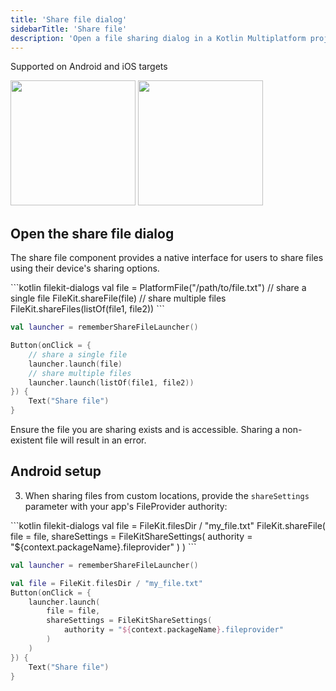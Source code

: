 ```yaml
---
title: 'Share file dialog'
sidebarTitle: 'Share file'
description: 'Open a file sharing dialog in a Kotlin Multiplatform project'
---
```



<Check>Supported on Android and iOS targets</Check>

<div className="flex justify-center gap-6">
  <img height="200" width="200" noZoom src="/images/share-file-ios.png" />
  <img height="200" width="200" noZoom src="/images/share-file-android.png" />
</div>

## Open the share file dialog

The share file component provides a native interface for users to share files using their device's sharing options.

<CodeGroup>
```kotlin filekit-dialogs
val file = PlatformFile("/path/to/file.txt")
// share a single file
FileKit.shareFile(file)
// share multiple files
FileKit.shareFiles(listOf(file1, file2))
```

```kotlin filekit-dialogs-compose
val launcher = rememberShareFileLauncher()

Button(onClick = { 
    // share a single file
    launcher.launch(file)
    // share multiple files
    launcher.launch(listOf(file1, file2))
}) {
    Text("Share file")
}
```
</CodeGroup>

<Info>
Ensure the file you are sharing exists and is accessible. Sharing a non-existent file will result in an error.
</Info>

## Android setup

<AndroidFileProviderSetup />

3. When sharing files from custom locations, provide the `shareSettings` parameter with your app's FileProvider authority:

<CodeGroup>
```kotlin filekit-dialogs
val file = FileKit.filesDir / "my_file.txt"
FileKit.shareFile(
    file = file,
    shareSettings = FileKitShareSettings(
        authority = "${context.packageName}.fileprovider"
    )
)
```

```kotlin filekit-dialogs-compose
val launcher = rememberShareFileLauncher()

val file = FileKit.filesDir / "my_file.txt"
Button(onClick = { 
    launcher.launch(
        file = file,
        shareSettings = FileKitShareSettings(
            authority = "${context.packageName}.fileprovider"
        )
    )
}) {
    Text("Share file")
}
```
</CodeGroup>
